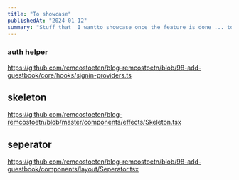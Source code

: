 ```yaml
---
title: "To showcase"
publishedAt: "2024-01-12"
summary: "Stuff that  I wantto showcase once the feature is done ... to display features/components."
---
```



### auth helper
https://github.com/remcostoeten/blog-remcostoetn/blob/98-add-guestbook/core/hooks/signin-providers.ts

## skeleton
https://github.com/remcostoeten/blog-remcostoetn/blob/master/components/effects/Skeleton.tsx

## seperator
https://github.com/remcostoeten/blog-remcostoetn/blob/98-add-guestbook/components/layout/Seperator.tsx